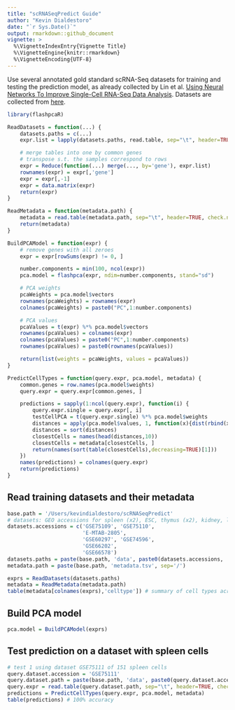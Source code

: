 ```yaml
---
title: "scRNASeqPredict Guide"
author: "Kevin Dialdestoro"
date: "`r Sys.Date()`"
output: rmarkdown::github_document
vignette: >
  %\VignetteIndexEntry{Vignette Title}
  %\VignetteEngine{knitr::rmarkdown}
  %\VignetteEncoding{UTF-8}
---
```


Use several annotated gold standard scRNA-Seq datasets for training and testing the prediction model, as already collected by Lin et al. [Using Neural Networks To Improve Single-Cell RNA-Seq Data Analysis](https://www.biorxiv.org/content/early/2017/04/23/129759). Datasets are collected from [here](http://sb.cs.cmu.edu/scnn/).

```r
library(flashpcaR)
```

```r
ReadDatasets = function(...) {
    datasets.paths = c(...)
    expr.list = lapply(datasets.paths, read.table, sep="\t", header=TRUE, check.names=FALSE, row.names = NULL, stringsAsFactors = FALSE)

    # merge tables into one by common genes
    # transpose s.t. the samples correspond to rows
    expr = Reduce(function(...) merge(..., by='gene'), expr.list)
    rownames(expr) = expr[,'gene']
    expr = expr[,-1]
    expr = data.matrix(expr)
    return(expr)
}

ReadMetadata = function(metadata.path) {
    metadata = read.table(metadata.path, sep="\t", header=TRUE, check.names=FALSE, row.names = 1, stringsAsFactors = FALSE)
    return(metadata)
}

BuildPCAModel = function(expr) {
    # remove genes with all zeroes
    expr = expr[rowSums(expr) != 0, ]

    number.components = min(100, ncol(expr))
    pca.model = flashpca(expr, ndim=number.components, stand="sd")

    # PCA weights
    pcaWeights = pca.model$vectors
    rownames(pcaWeights) = rownames(expr)
    colnames(pcaWeights) = paste0("PC",1:number.components)

    # PCA values
    pcaValues = t(expr) %*% pca.model$vectors
    rownames(pcaValues) = colnames(expr)
    colnames(pcaValues) = paste0("PC",1:number.components)
    rownames(pcaValues) = paste0(rownames(pcaValues))

    return(list(weights = pcaWeights, values = pcaValues))
}

PredictCellTypes = function(query.expr, pca.model, metadata) {
    common.genes = row.names(pca.model$weights)
    query.expr = query.expr[common.genes, ]

    predictions = sapply(1:ncol(query.expr), function(i) {
        query.expr.single = query.expr[, i]
        testCellPCA = t(query.expr.single) %*% pca.model$weights
        distances = apply(pca.model$values, 1, function(x){dist(rbind(x,testCellPCA))})
        distances = sort(distances)
        closestCells = names(head(distances,10))
        closestCells = metadata[closestCells, ]
        return(names(sort(table(closestCells),decreasing=TRUE)[1]))
    })
    names(predictions) = colnames(query.expr)
    return(predictions)
}
```

## Read training datasets and their metadata
```r
base.path = '/Users/kevindialdestoro/scRNASeqPredict'
# datasets: GEO accessions for spleen (x2), ESC, thymus (x2), kidney, lung
datasets.accessions = c('GSE75109', 'GSE75110',
                        'E-MTAB-2805',
                        'GSE60297', 'GSE74596',
                        'GSE66202',
                        'GSE66578')
datasets.paths = paste(base.path, 'data', paste0(datasets.accessions, '.txt'), sep='/')
metadata.path = paste(base.path, 'metadata.tsv', sep='/')

exprs = ReadDatasets(datasets.paths)
metadata = ReadMetadata(metadata.path)
table(metadata[colnames(exprs),'celltype']) # summary of cell types across the datasets
```

## Build PCA model
```r
pca.model = BuildPCAModel(exprs)
```

## Test prediction on a dataset with spleen cells
```r
# test 1 using dataset GSE75111 of 151 spleen cells
query.dataset.accession = 'GSE75111'
query.dataset.path = paste(base.path, 'data', paste0(query.dataset.accession, '.txt'), sep='/')
query.expr = read.table(query.dataset.path, sep="\t", header=TRUE, check.names=FALSE, row.names=1)
predictions = PredictCellTypes(query.expr, pca.model, metadata)
table(predictions) # 100% accuracy
```
